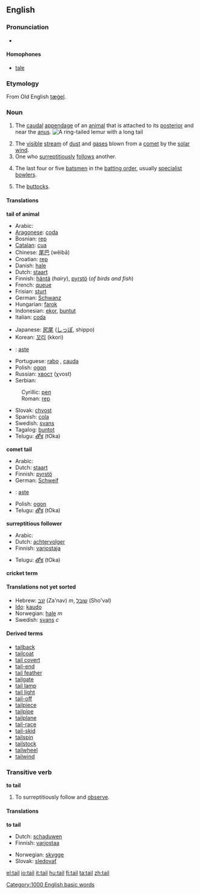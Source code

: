 ==English==

===Pronunciation===
*{{audio|en-us-tail.ogg|Audio (US)}}

====Homophones====
*[[tale]]

===Etymology===
From Old English [[tægel|tæġel]].

===Noun===
{{en-noun-reg}}

#{{anatomy}} The [[caudal]] [[appendage]] of an [[animal]] that is attached to its [[posterior]] and near the [[anus]].  [[Image:Lemur catta tail.jpg|thumb|A ring-tailed lemur with a long '''tail''']]
#The [[visible]] [[stream]] of [[dust]] and [[gas]]es blown from a [[comet]] by the [[solar wind]].
#One who [[surreptitious]]ly [[follow]]s another.
#{{Cricket}} The last four or five [[batsman|batsmen]] in the [[batting order]], usually [[specialist]] [[bowlers]].
# The [[buttocks]].

====Translations====

<!--DefA-->'''tail of animal'''
{{top}}
*Arabic: {{ARchar|[[ذنب]]}} {{Unicode|(ðánab)}} {{m}}
*[[Aragonese]]: [[coda]] {{f}}
*Bosnian: [[rep#Bosnian|rep]] {{m}}
*[[Catalan]]: [[cua]] {{f}}
*Chinese: [[尾巴]] (wěibā)
*Croatian: [[rep#Croatian|rep]] {{m}}
*Danish: [[hale]] {{c}}
*Dutch: [[staart]] {{m}}
*Finnish: [[häntä]] (''hairy''), [[pyrstö]] (''of birds and fish'')
*French: [[queue#French|queue]] {{f}}
*Frisian: [[sturt]]
*German: [[Schwanz]] {{m}}
*Hungarian: [[farok]]
*Indonesian: [[ekor]], [[buntut]]
*Italian: [[coda#Italian|coda]] {{f}}
{{mid}}
*Japanese: [[尻尾]] ([[しっぽ]], shippo)
*Korean: [[꼬리]] (kkori)
*{{lv}}: [[aste]] {{f}}
*Portuguese: [[rabo]] {{m}}, [[cauda]] {{f}}
*Polish: [[ogon]] {{m}}
*Russian: [[хвост]] (χvost) {{m}}
*Serbian:
:Cyrillic: [[реп#Serbian|реп]] {{m}}
:Roman: [[rep#Serbian|rep]] {{m}}
*Slovak: [[chvost]] {{m}}
*Spanish: [[cola]] {{f}}
*Swedish: [[svans]]
*Tagalog: [[buntot]] {{n}}
*Telugu: [[తోక]] (tOka)
{{bottom}}

<!--DefB-->'''comet tail'''
{{top}}
*Arabic: {{ARchar|[[ذنب]]}} {{Unicode|(ðánab)}} {{m}}
*Dutch: [[staart]] {{m}}
*Finnish: [[pyrstö]]
*German: [[Schweif]] {{m}}
{{mid}}
*{{lv}}: [[aste]] {{f}}
*Polish: [[ogon]] {{m}}
*Telugu: [[తోక]] (tOka)
{{bottom}}

<!--DefC-->'''surreptitious follower'''
{{top}}
*Arabic: {{ARchar|[[ذنب]]}} {{Unicode|(ðánab)}} {{m}}
*Dutch: [[achtervolger]] {{m}}
*Finnish: [[varjostaja]]
{{mid}}
*Telugu: [[తోక]] (tOka)
{{bottom}}

<!--DefD-->'''cricket term'''
{{top}}
{{mid}}
{{bottom}}

====Translations not yet sorted====
*Hebrew: [[זנב]] (Za'nav) ''m'', [[שובל]] (Sho'val)
*[[Ido]]: [[kaudo]]
*Norwegian: [[hale]] ''m''
*Swedish: [[svans]] ''c''

====Derived terms====
* [[tailback]]
* [[tailcoat]]
* [[tail covert]]
* [[tail-end]]
* [[tail feather]]
* [[tailgate]]
* [[tail lamp]]
* [[tail light]]
* [[tail-off]]
* [[tailpiece]]
* [[tailpipe]]
* [[tailplane]]
* [[tail-race]]
* [[tail-skid]]
* [[tailspin]]
* [[tailstock]]
* [[tailwheel]]
* [[tailwind]]

===Transitive verb===
'''to tail'''

#To surreptitiously follow and [[observe]].

====Translations====
<!--DefA-->'''to tail'''
{{top}}
*Dutch: [[schaduwen]]
*Finnish: [[varjostaa]]
{{mid}}
*Norwegian: [[skygge]]
*Slovak: [[sledovať]]
{{bottom}}

[[Category:1000 English basic words]]

[[el:tail]]
[[io:tail]]
[[it:tail]]
[[hu:tail]]
[[fi:tail]]
[[ta:tail]]
[[zh:tail]]